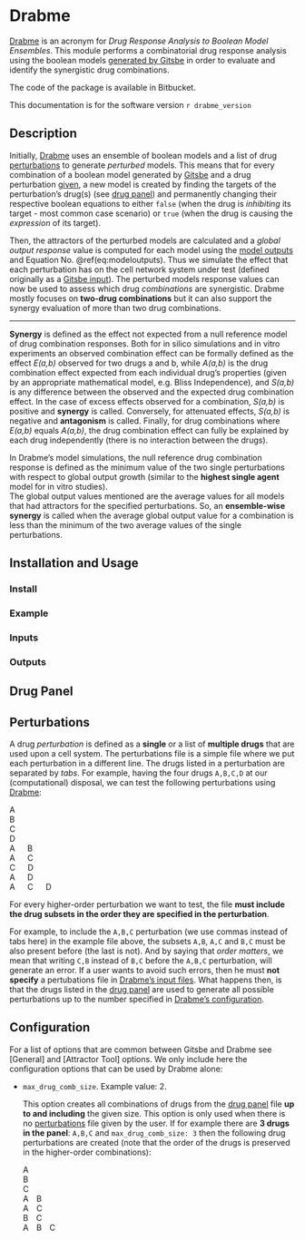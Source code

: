 # Drabme {-}

[Drabme] is an acronym for *Drug Response Analysis to Boolean Model Ensembles*.
This module performs a combinatorial drug response analysis using the boolean models [generated by Gitsbe](#gitsbe-output) in order to evaluate and identify the synergistic drug combinations.

The code of the package is available in Bitbucket.

This documentation is for the software version ``r drabme_version``

## Description {-#drabme-description}

Initially, [Drabme] uses an ensemble of boolean models and a list of drug [perturbations] to generate *perturbed* models.
This means that for every combination of a boolean model generated by [Gitsbe](#gitsbe-output) and a drug perturbation [given](#perturbations), a new model is created by finding the targets of the perturbation's drug(s) (see [drug panel]) and permanently changing their respective boolean equations to either `false` (when the drug is *inhibiting* its target - most common case scenario) or `true` (when the drug is causing the *expression* of its target).

Then, the attractors of the perturbed models are calculated and a *global output response* value is computed for each model using the [model outputs](#modeloutputs) and Equation No. \@ref(eq:modeloutputs).
Thus we simulate the effect that each perturbation has on the cell network system under test (defined originally as a [Gitsbe input](#gitsbe-input)).
The perturbed models response values can now be used to assess which drug *combinations* are synergistic.
Drabme mostly focuses on **two-drug combinations** but it can also support the synergy evaluation of more than two drug combinations.

---

**Synergy** is defined as the effect not expected from a null reference model of drug combination responses. 
Both for in silico simulations and in vitro experiments an observed combination effect can be formally defined as the effect *E(a,b)* observed for two drugs a and b, while *A(a,b)* is the drug combination effect expected from each individual drug’s properties (given by an appropriate mathematical model, e.g. Bliss Independence), and *S(a,b)* is any difference between the observed and the expected drug combination effect. 
In the case of excess effects observed for a combination, *S(a,b)* is positive and **synergy** is called. 
Conversely, for attenuated effects, *S(a,b)* is negative and **antagonism** is called. Finally, for drug combinations where *E(a,b)* equals *A(a,b)*, the drug combination effect can fully be explained by each drug independently (there is no interaction between the drugs).

In Drabme's model simulations, the null reference drug combination response is defined as the minimum value of the two single perturbations with respect to global output growth (similar to the **highest single agent** model for in vitro studies).    
The global output values mentioned are the average values for all models that had attractors for the specified perturbations. 
So, an **ensemble-wise synergy** is called when the average global output value for a combination is less than the minimum of the two average values of the single perturbations.

## Installation and Usage {-#drabme-install}

### Install {-}

### Example {-#drabme-example}

### Inputs {-#drabme-input}

### Outputs {-#drabme-output}

## Drug Panel {-}

## Perturbations {-}

A drug *perturbation* is defined as a **single** or a list of **multiple drugs** that are used upon a cell system.
The perturbations file is a simple file where we put each perturbation in a different line.
The drugs listed in a perturbation are separated by *tabs*.
For example, having the four drugs `A,B,C,D` at our (computational) disposal, we can test the following perturbations using [Drabme]:

:::{.green-box .fitcontent}
A  
B  
C  
D  
A &emsp; B  
A &emsp; C  
C &emsp; D  
A &emsp; D  
A &emsp; C &emsp; D
:::

:::{#perturbation-note .caution}
For every higher-order perturbation we want to test, the file **must include the drug subsets in the order they are specified in the perturbation**.
:::

For example, to include the `A,B,C` perturbation (we use commas instead of tabs here) in the example file above, the subsets `A,B`, `A,C` and `B,C` must be also present before (the last is not).
And by saying that *order matters*, we mean that writing `C,B` instead of `B,C` before the `A,B,C` perturbation, will generate an error.
If a user wants to avoid such errors, then he must **not specify** a pertubations file in [Drabme's input files](#drabme-input).
What happens then, is that the drugs listed in the [drug panel] are used to generate all possible perturbations up to the number specified in [Drabme's configuration](#drabme-config).

## Configuration {-#drabme-config}

For a list of options that are common between Gitsbe and Drabme see [General] and [Attractor Tool] options.
We only include here the configuration options that can be used by Drabme alone:

- `max_drug_comb_size`. Example value: $2$.

  This option creates all combinations of drugs from the [drug panel] file **up to and including** the given size.
  This option is only used when there is no [perturbations] file given by the user.
  If for example there are **3 drugs in the panel**: `A,B,C` and `max_drug_comb_size: 3` then the following drug perturbations are created (note that the order of the drugs is preserved in the higher-order combinations):
  
  :::{.blue-box .fitcontent}
  A  
  B  
  C  
  A&emsp;B  
  A&emsp;C  
  B&emsp;C  
  A&emsp;B&emsp;C  
  :::
